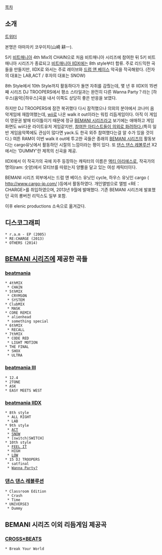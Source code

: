 [[목차]]
== 소개 ==
[https://twitter.com/ramofficial 트위터]

본명은 야마자키 코우이치(山崎 耕一).

5키 [[비트매니아]] 4th Mix의 CHAIN으로 처음 비트매니아 시리즈에 참여한 뒤 5키 비트매니아 시리즈가 종료되고 [[비트매니아 IIDX]]에는 8th style부터 합류. 주로 리드믹한 곡들을 만들지만, IIDX로 와서는 주로 레이브와 [[드럼 앤 베이스]] 악곡을 작곡해왔다. (전자의 대표는 LAB,ACT / 후자의 대표는 SNOW)

8th Style에서 10th Style까지 활동하다가 돌연 자취를 감췄는데, 몇 년 후 IIDX의 15번째 시리즈 DJ TROOPERS에서 평소 스타일과는 완전히 다른 Wanna Party？라는 [하우스(음악)|하우스]곡을 내서 이쪽도 상당히 좋은 반응을 보였다.

하지만 DJ TROOPERS에 잠깐 복귀했다 다시 잠적했으나 의외의 분야에서 코나미 음악게임에 재참여했는데, [[wii]]로 나온 walk it out이라는 워킹 리듬게임이다. 아직 이 게임이 영문권 발매 타이틀이기 때문에 정규 [[BEMANI 시리즈]]라고 보기에는 애매하고 게임화면도 wii다운 라이트유저 게임같지만, [http://zenius-i-vanisher.com/v5.2/viewthread.php?threadid=2466 참여한 아티스트들이 의외로 화려하다.](특히 일반 게임음악쪽에도 관심이 많다면 yack.도 한곡 외주 참여했다는걸 알 수가 있을 것이다.) 여튼 RAM이 이번 walk it out에 투고한 곡들은 종래의 [[BEMANI 시리즈]]의 활동보다는 cargo유닛에서 활동하던 시절의 느낌이라는 평이 있다. 또 [[댄스 댄스 레볼루션]] X2에서는 'DUMMY'란 제목의 신곡을 제공.

IIDX에서 이 작곡가의 곡에 자주 등장하는 캐릭터의 이름은 [[액티 아리에스]]로, 작곡가의 명의(ram: 숫양)에서 모티브를 따왔는지 양뿔을 달고 있는 여성 캐릭터이다.

BEMANI 시리즈 외부에서는 드럼 앤 베이스 유닛인 cycle, 하우스 유닛인 cargo ( http://www.cargo-jp.com/ )등에서 활동하였다. 개인앨범으로 앨범 <RE：CHARGE>를 취입하였으며, 2013년 9월에 발매했다. 기존 BEMANI 시리즈에 발표했던 곡의 롱버전 리믹스도 일부 포함.

이후 elenic productions 소속으로 옮겨갔다.

== 디스코그래피 ==
 * r.a.m - EP (2005)
 * RE:CHARGE (2013)
 * OTHERS (2014)

== [[BEMANI 시리즈]]에 제공한 곡들 ==
=== [[beatmania]] ===
 * 4thMIX
  * CHAIN
 * 5thMIX
  * CRYMSON
  * SYSTEM
 * ClubMIX
  * MASK
 * CORE REMIX
  * alienhead
  * something special
 * 6thMIX
  * RECALL
 * 7thMIX
  * CODE RED
  * LIGHT MOTION
 * THE FINAL
  * SHOX
  * ULTRA

=== [[beatmania III]] ===
 * 12.4
 * 2TONE
 * ASK
 * EASY MEETS WEST

=== [[beatmania IIDX]] ===
 * 8th style
  * ALL RIGHT
  * LAB
 * 9th style
  * [[ACT]]
  * [[SNOW]]
  * [switch|SWITCH]
 * 10th style
  * [[FEEL IT]]
  * HIGH
  * [[LOW]]
 * 15 DJ TROOPERS
  * satfinal
  * [[Wanna Party%3F|Wanna Party?]]

=== [[댄스 댄스 레볼루션]] ===
 * Classroom Edition
  * Crash
  * Time
 * UNIVERSE3
  * Dummy

== BEMANI 시리즈 이외 리듬게임 제공곡 ==
=== [[CROSS×BEATS]] ===
 * Break Your World
